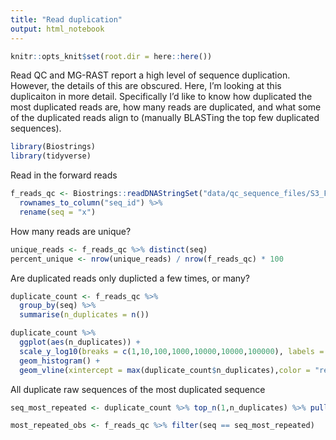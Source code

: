 ---
title: "Read duplication"
output: html_notebook
---

```{r setup, include=FALSE}
knitr::opts_knit$set(root.dir = here::here())
```


Read QC and MG-RAST report a high level of sequence duplication. However, the details of this are obscured. Here, I'm looking at this duplicaiton in more detail. Specifically I'd like to know how duplicated the most duplicated reads are, how many reads are duplicated, and what some of the duplicated reads align to (manually BLASTing the top few duplicated sequences).

```{r}
library(Biostrings)
library(tidyverse)
```
Read in the forward reads
```{r}
f_reads_qc <- Biostrings::readDNAStringSet("data/qc_sequence_files/S3_Fallen_R1.fastq.gz",format = "fastq") %>% as.data.frame() %>% 
  rownames_to_column("seq_id") %>% 
  rename(seq = "x")
```


How many reads are unique?
```{r}
unique_reads <- f_reads_qc %>% distinct(seq)
percent_unique <- nrow(unique_reads) / nrow(f_reads_qc) * 100
```

Are duplicated reads only duplicted a few times, or many?
```{r}
duplicate_count <- f_reads_qc %>%
  group_by(seq) %>% 
  summarise(n_duplicates = n())

duplicate_count %>% 
  ggplot(aes(n_duplicates)) +
  scale_y_log10(breaks = c(1,10,100,1000,10000,10000,100000), labels = c("1","10","100","1,000","10,000","100,000","1,000,000")) +
  geom_histogram() +
  geom_vline(xintercept = max(duplicate_count$n_duplicates),color = "red")
```

All duplicate raw sequences of the most duplicated sequence
```{r}
seq_most_repeated <- duplicate_count %>% top_n(1,n_duplicates) %>% pull(seq)

most_repeated_obs <- f_reads_qc %>% filter(seq == seq_most_repeated)
```



